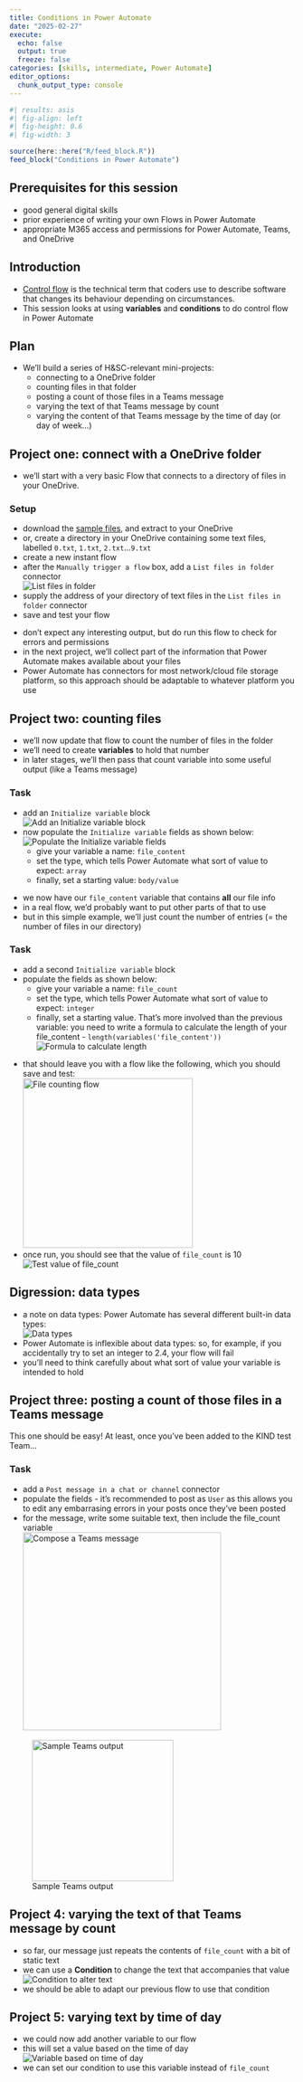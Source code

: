 ```yaml
---
title: Conditions in Power Automate
date: "2025-02-27"
execute: 
  echo: false
  output: true
  freeze: false
categories: [skills, intermediate, Power Automate]
editor_options: 
  chunk_output_type: console
---
```


```r
#| results: asis
#| fig-align: left
#| fig-height: 0.6
#| fig-width: 3

source(here::here("R/feed_block.R"))
feed_block("Conditions in Power Automate")

```

## Prerequisites for this session

- good general digital skills 
- prior experience of writing your own Flows in Power Automate
- appropriate M365 access and permissions for Power Automate, Teams, and OneDrive

## Introduction

-   [Control flow](https://en.wikipedia.org/wiki/Control_flow) is the
    technical term that coders use to describe software that changes its
    behaviour depending on circumstances.
-   This session looks at using **variables** and **conditions** to
    do control flow in Power Automate
    
## Plan
- We'll build a series of H&SC-relevant mini-projects:
    -   connecting to a OneDrive folder
    -   counting files in that folder
    -   posting a count of those files in a Teams message
    -   varying the text of that Teams message by count
    -   varying the content of that Teams message by the time of day (or
        day of week...)
        
## Project one: connect with a OneDrive folder

+ we'll start with a very basic Flow that connects to a directory of files
in your OneDrive.



:::{.callout-note collapse=false appearance='default' icon=true}
### Setup

-   download the [sample files](src/pa_conditions.zip), and extract to your OneDrive
  - or, create a directory in your OneDrive containing some text files,
    labelled `0.txt`, `1.txt`, `2.txt`...`9.txt`
-   create a new instant flow
-   after the `Manually trigger a flow` box, add a
    `List files in folder` connector </br> ![List files in folder](../src/images/ce_struct_00.png)
- supply the address of your directory of text files in the `List files in folder` connector
-   save and test your flow
:::

:::{.callout-tip collapse=false appearance='default' icon=true}
+ don't expect any interesting output, but do run this flow to check for errors and permissions
+ in the next project, we'll collect part of the information that
Power Automate makes available about your files
+ Power Automate has connectors for most network/cloud file storage platform, so this approach should be adaptable to whatever platform you use
:::


## Project two: counting files

* we'll now update that flow to count the number of files in the
folder
* we'll need to create **variables** to hold that number
* in later stages, we'll then pass that count variable into some useful output (like a Teams message)

::: {.callout-note collapse="false" appearance="default" icon="true"}
### Task

-   add an `Initialize variable` block</br>![Add an Initialize variable block](../src/images/ce_struct_01.png)
-  now populate the `Initialize variable` fields as shown below:</br> ![Populate the Initialize variable fields](../src/images/ce_struct_02.png)
    -   give your variable a name: `file_content`
    -   set the type, which tells Power Automate what sort of value to
        expect: `array`
    -   finally, set a starting value: `body/value`

:::

* we now have our `file_content` variable that contains **all** our file info
* in a real flow, we'd probably want to put other parts of that to use
* but in this simple example, we'll just count the number of entries (= the number of files in our directory)

::: {.callout-tip collapse="false" appearance="default" icon="true"}
### Task

-   add a second `Initialize variable` block
-   populate the fields as shown below:
    -   give your variable a name: `file_count`
    -   set the type, which tells Power Automate what sort of value to
        expect: `integer`
    -   finally, set a starting value. That's more involved than the
        previous variable: you need to write a formula to calculate the
        length of your file_content -
        `length(variables('file_content'))`</br>![Formula to calculate
        length](../src/images/clipboard-122056247.png)
:::

+ that should leave you with a flow like the following, which you should
save and test: </br> ![File counting flow](../src/images/clipboard-1997909894.png){height="300px"}
+ once run, you should see that the value of `file_count` is 10</br>
![Test value of file_count](../src/images/clipboard-2788856187.png)

## Digression: data types
* a note on data types: Power Automate has several different built-in data
types: </br> ![Data types](../src/images/clipboard-601178402.png)
* Power Automate is inflexible about data types: so, for example, if you accidentally try to set an integer to 2.4, your flow will fail
* you'll need to think carefully about what sort of value your variable is intended to hold

## Project three: posting a count of those files in a Teams message

This one should be easy! At least, once you've been added to the KIND
test Team...

::: {.callout-tip collapse="false" appearance="default" icon="true"}
### Task

-   add a `Post message in a chat or channel` connector
-   populate the fields - it's recommended to post as `User` as this
    allows you to edit any embarrasing errors in your posts once they've
    been posted
-   for the message, write some suitable text, then include the
    file_count variable </br>![Compose a Teams message](../src/images/clipboard-2062069255.png){height="350px"}
:::

![Sample Teams output](../src/images/clipboard-1054286011.png){height="250px"}

## Project 4: varying the text of that Teams message by count
+ so far, our message just repeats the contents of `file_count` with a bit of static text
+ we can use a **Condition** to change the text that accompanies that value</br> ![Condition to alter text](../src/images/ce_struct_06.png)
+ we should be able to adapt our previous flow to use that condition

## Project 5: varying text by time of day
+ we could now add another variable to our flow
+ this will set a value based on the time of day</br>![Variable based on time of day](../src/images/ce_struct_11.png)
+ we can set our condition to use this variable instead of `file_count`
